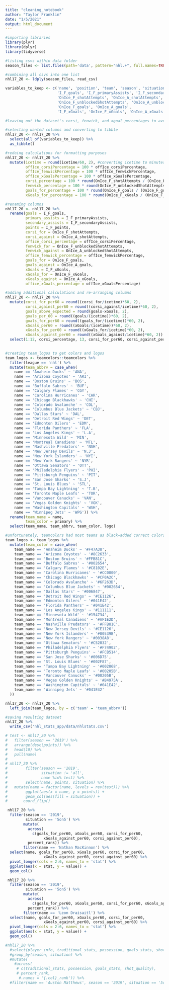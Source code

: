 ```yaml
---
title: "cleaning_notebook"
author: "Taylor Franklin"
date: "1/5/2021"
output: html_document
---
```


```r
#importing libraries
library(plyr)
library(dplyr)
library(tidyverse)
```


```r
#listing csvs within data folder
season_files <- list.files(path='data', pattern="nhl.+", full.names=TRUE)

#combining all csvs into one list
nhl17_20 <- ldply(season_files, read_csv)
```
```r
variables_to_keep <- c('name', 'position', 'team', 'season', 'situation', 'icetime',
                       'I_F_goals', 'I_F_primaryAssists', 'I_F_secondaryAssists', 'I_F_points',
                       'OnIce_F_shotAttempts', 'OnIce_A_shotAttempts', 'offIce_corsiPercentage', 
                       'OnIce_F_unblockedShotAttempts', 'OnIce_A_unblockedShotAttempts', 'offIce_fenwickPercentage',
                       'OnIce_F_goals', 'OnIce_A_goals',
                       'I_F_xGoals', 'OnIce_F_xGoals', 'OnIce_A_xGoals','offIce_xGoalsPercentage')

#leaving out the dataset's corsi, fenwick, and xgoal percentages to avoid already rounded numbers 
```



```r
#selecting wanted columns and converting to tibble
nhl17_20 <- nhl17_20 %>% 
  select(all_of(variables_to_keep)) %>% 
  as_tibble()
```

```r
#redoing calculations for formatting purposes
nhl17_20 <- nhl17_20 %>% 
  mutate(icetime = round(icetime/60, 2), #converting icetime to minutes
         offIce_corsiPercentage = 100 * offIce_corsiPercentage,
         offIce_fenwickPercentage = 100 * offIce_fenwickPercentage,
         offIce_xGoalsPercentage = 100 * offIce_xGoalsPercentage,
         corsi_percentage = 100 * round(OnIce_F_shotAttempts / (OnIce_F_shotAttempts + OnIce_A_shotAttempts), 4),
         fenwick_percentage = 100 * round(OnIce_F_unblockedShotAttempts / (OnIce_F_unblockedShotAttempts + OnIce_A_unblockedShotAttempts), 4),
         goals_for_percentage = 100 * round(OnIce_F_goals / (OnIce_F_goals + OnIce_A_goals), 4),
         xGoals_for_percentage = 100 * round(OnIce_F_xGoals / (OnIce_F_xGoals + OnIce_A_xGoals), 4))
```

```r
#renaming columns
nhl17_20 <- nhl17_20 %>% 
  rename(goals = I_F_goals,
         primary_assists = I_F_primaryAssists,
         secondary_assists = I_F_secondaryAssists,
         points = I_F_points,
         corsi_for = OnIce_F_shotAttempts,
         corsi_against = OnIce_A_shotAttempts,
         office_corsi_percentage = offIce_corsiPercentage,
         fenwick_for = OnIce_F_unblockedShotAttempts,
         fenwick_against = OnIce_A_unblockedShotAttempts,
         office_fenwick_percentage = offIce_fenwickPercentage,
         goals_for = OnIce_F_goals,
         goals_against = OnIce_A_goals,
         xGoals = I_F_xGoals,
         xGoals_for = OnIce_F_xGoals,
         xGoals_against = OnIce_A_xGoals,
         office_xGoals_percentage = offIce_xGoalsPercentage)
```


```r
#adding additional calculations and re-arranging columns
nhl17_20 <- nhl17_20 %>%
  mutate(corsi_for_per60 = round((corsi_for/icetime)*60, 2),
         corsi_against_per60 = round((corsi_against/icetime)*60, 2), 
         goals_above_expected = round(goals-xGoals, 2),
         goals_per_60 = round((goals/(icetime))*60, 2),
         goals_for_per60 = round((goals_for/(icetime))*60, 2),
         xGoals_per60 = round((xGoals/(icetime))*60, 2),
         xGoals_for_per60 = round((xGoals_for/icetime)*60, 2),
         xGoals_against_per60 = round((xGoals_against/icetime)*60, 2)) %>% 
  select(1:12, corsi_percentage, 13, corsi_for_per60, corsi_against_per60, 14:15, fenwick_percentage, 16:18, goals_per_60, goals_for_percentage, goals_for_per60, 19, xGoals_per60, goals_above_expected, 20:21, xGoals_for_per60, xGoals_against_per60)
  
```

```r
#creating team_logos to get colors and logos  
team_logos <- teamcolors::teamcolors %>% 
  filter(league == 'nhl') %>% 
  mutate(team_abbrv = case_when(
    name == 'Anaheim Ducks' ~ 'ANA',
    name == 'Arizona Coyotes' ~ 'ARI',
    name == 'Boston Bruins' ~ 'BOS',
    name == 'Buffalo Sabres' ~ 'BUF',
    name == 'Calgary Flames' ~ 'CGY',
    name == 'Carolina Hurricanes' ~ 'CAR',
    name == 'Chicago Blackhawks' ~ 'CHI',
    name == 'Colorado Avalanche' ~ 'COL',
    name == 'Columbus Blue Jackets' ~ 'CBJ',
    name == 'Dallas Stars' ~ 'DAL',
    name == 'Detroit Red Wings' ~ 'DET',
    name == 'Edmonton Oilers' ~ 'EDM',
    name == 'Florida Panthers' ~ 'FLA',
    name == 'Los Angeles Kings' ~ 'L.A',
    name == 'Minnesota Wild' ~ 'MIN',
    name == 'Montreal Canadiens' ~ 'MTL',
    name == 'Nashville Predators' ~ 'NSH',
    name == 'New Jersey Devils' ~ 'N.J',
    name == 'New York Islanders' ~ 'NYI',
    name == 'New York Rangers' ~ 'NYR',
    name == 'Ottawa Senators' ~ 'OTT',
    name == 'Philadelphia Flyers' ~ 'PHI',
    name == 'Pittsburgh Penguins' ~ 'PIT',
    name == 'San Jose Sharks' ~ 'S.J',
    name == 'St. Louis Blues' ~ 'STL',
    name == 'Tampa Bay Lightning' ~ 'T.B',
    name == 'Toronto Maple Leafs' ~ 'TOR',
    name == 'Vancouver Canucks' ~ 'VAN',
    name == 'Vegas Golden Knights' ~ 'VGK',
    name == 'Washington Capitals' ~ 'WSH',
    name == 'Winnipeg Jets' ~ 'WPG')) %>% 
  rename(team_name = name,
         team_color = primary) %>% 
  select(team_name, team_abbrv, team_color, logo)
```

```r
#unfortunately, teamcolors had most teams as black—added correct colors
team_logos <- team_logos %>% 
  mutate(team_color = case_when(
    team_name == 'Anaheim Ducks' ~ '#F47A38',
    team_name == 'Arizona Coyotes' ~ '#8C2633',
    team_name == 'Boston Bruins' ~ '#FFB81C',
    team_name == 'Buffalo Sabres' ~ '#002654',
    team_name == 'Calgary Flames' ~ '#C8102E',
    team_name == 'Carolina Hurricanes' ~ '#CC0000',
    team_name == 'Chicago Blackhawks' ~ '#CF0A2C',
    team_name == 'Colorado Avalanche' ~ '#6F263D',
    team_name == 'Columbus Blue Jackets' ~ '#002654',
    team_name == 'Dallas Stars' ~ '#006847',
    team_name == 'Detroit Red Wings' ~ '#CE1126',
    team_name == 'Edmonton Oilers' ~ '#041E42',
    team_name == 'Florida Panthers' ~ '#041E42',
    team_name == 'Los Angeles Kings' ~ '#111111',
    team_name == 'Minnesota Wild' ~ '#154734',
    team_name == 'Montreal Canadiens' ~ '#AF1E2D',
    team_name == 'Nashville Predators' ~ '#FFB81C',
    team_name == 'New Jersey Devils' ~ '#CE1126',
    team_name == 'New York Islanders' ~ '#00539B',
    team_name == 'New York Rangers' ~ '#0038A8',
    team_name == 'Ottawa Senators' ~ '#C52032',
    team_name == 'Philadelphia Flyers' ~ '#F74902',
    team_name == 'Pittsburgh Penguins' ~ '#FCB514',
    team_name == 'San Jose Sharks' ~ '#006D75',
    team_name == 'St. Louis Blues' ~ '#002F87',
    team_name == 'Tampa Bay Lightning' ~ '#002868',
    team_name == 'Toronto Maple Leafs' ~ '#00205B',
    team_name == 'Vancouver Canucks' ~ '#00205B',
    team_name == 'Vegas Golden Knights' ~ '#B4975A',
    team_name == 'Washington Capitals' ~ '#041E42',
    team_name == 'Winnipeg Jets' ~ '#041E42'
  ))
```

```r
nhl17_20 <- nhl17_20 %>% 
  left_join(team_logos, by = c('team' = 'team_abbrv'))
```

```r
#saving resulting dataset
nhl17_20 %>%
  write_csv('nhl_stats_app/data/nhlstats.csv')
```


```r
# test <- nhl17_20 %>%
#   filter(season == '2019') %>%
#   arrange(desc(points)) %>%
#   head(10) %>%
#   pull(name)
#
# nhl17_20 %>%
#        filter(season == '2019',
#               situation != 'all',
#               name %in% test) %>%
#        select(name, points, situation) %>%
#   mutate(name = factor(name, levels = rev(test))) %>%
#        ggplot(aes(x = name, y = points)) +
#        geom_col(aes(fill = situation)) +
#       coord_flip()
```


```r
 nhl17_20 %>% 
  filter(season == '2019',
         situation == '5on5') %>% 
        mutate(
          across(
            c(goals_for_per60, xGoals_per60, corsi_for_per60, 
                 xGoals_against_per60, corsi_against_per60),
          percent_rank)) %>% 
        filter(name == 'Nathan MacKinnon') %>% 
  select(name, goals_for_per60, xGoals_per60, corsi_for_per60, 
                 xGoals_against_per60, corsi_against_per60) %>% 
  pivot_longer(cols = 2:6, names_to = 'stat') %>% 
  ggplot(aes(x = stat, y = value)) +
  geom_col()
```

```r
 nhl17_20 %>% 
  filter(season == '2019',
         situation == '5on5') %>% 
        mutate(
          across(
            c(goals_for_per60, xGoals_per60, corsi_for_per60, xGoals_against_per60, corsi_against_per60),
          percent_rank)) %>% 
        filter(name == 'Leon Draisaitl') %>% 
  select(name, goals_for_per60, xGoals_per60, corsi_for_per60, 
                 xGoals_against_per60, corsi_against_per60) %>% 
  pivot_longer(cols = 2:6, names_to = 'stat') %>% 
  ggplot(aes(x = stat, y = value)) +
  geom_col()
```


```r
#nhl17_20 %>% 
  #select(player_info, traditional_stats, possession, goals_stats, shot_quality) %>% 
  #group_by(season, situation) %>% 
  #mutate(
    #across(
     # c(traditional_stats, possession, goals_stats, shot_quality), 
     # percent_rank, 
      #.names = '{.col}_rank')) %>% 
  #filter(name == 'Auston Matthews', season == '2019', situation == '5on5')
```

